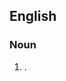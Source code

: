 {{also|afterglow}}
==English==

===Noun===
{{en-noun|~}}

# {{alternative spelling of|afterglow|lang=en}}.